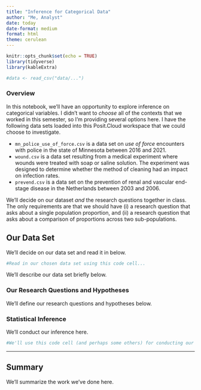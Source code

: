 ```yaml
---
title: "Inference for Categorical Data"
author: "Me, Analyst"
date: today
date-format: medium
format: html
theme: cerulean
---
```


```r
knitr::opts_chunk$set(echo = TRUE)
library(tidyverse)
library(kableExtra)

#data <- read_csv("data/...")
```

### Overview

In this notebook, we'll have an opportunity to explore inference on categorical variables. I didn't want to *choose* all of the contexts that we worked in this semester, so I'm providing several options here. I have the following data sets loaded into this Posit.Cloud workspace that we could choose to investigate.

+ `mn_police_use_of_force.csv` is a data set on *use of force* encounters with police in the state of Minnesota between 2016 and 2021.
+ `wound.csv` is a data set resulting from a medical experiment where wounds were treated with soap or saline solution. The experiment was designed to determine whether the method of cleaning had an impact on infection rates.
+ `prevend.csv` is a data set on the prevention of renal and vascular end-stage disease in the Netherlands between 2003 and 2006.

We'll decide on our dataset *and* the research questions together in class. The only requirements are that we should have (i) a research question that asks about a single population proportion, and (ii) a research question that asks about a comparison of proportions across two sub-populations.

## Our Data Set

We'll decide on our data set and read it in below.

```r
#Read in our chosen data set using this code cell...

```

We'll describe our data set briefly below.

### Our Research Questions and Hypotheses

We'll define our research questions and hypotheses below.

### Statistical Inference

We'll conduct our inference here.

```r
#We'll use this code cell (and perhaps some others) for conducting our analysis and making inference...
```

***

## Summary

We'll summarize the work we've done here.